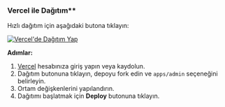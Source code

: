 ### Vercel ile Dağıtım\*\*

Hızlı dağıtım için aşağıdaki butona tıklayın:

[![Vercel'de Dağıtım Yap](https://vercel.com/button)](https://vercel.com/new/clone?demo-description=PPanel%20tamamen%20profesyonel%2C%20mükemmel%20bir%20açık%20kaynak%20proxy%20panel%20aracıdır%2C%20öğrenme%20ve%20pratik%20kullanım%20için%20ideal%20seçiminiz%20olacak%20şekilde%20tasarlanmıştır&demo-image=https%3A%2F%2Furlscan.io%2Fliveshot%2F%3Fwidth%3D1920%26height%3D1080%26url%3Dhttps%3A%2F%2Fadmin.ppanel.dev&demo-title=PPanel%20Yönetim%20Web%20Arayüzü&demo-url=https%3A%2F%2Fadmin.ppanel.dev%2F&from=.&project-name=ppanel-admin-web&repository-name=ppanel-web&repository-url=https%3A%2F%2Fgithub.com%2Fperfect-panel%2Fppanel-web&root-directory=apps%2Fadmin&skippable-integrations=1)

**Adımlar:**

1. [Vercel](https://vercel.com/) hesabınıza giriş yapın veya kaydolun.
2. Dağıtım butonuna tıklayın, depoyu fork edin ve `apps/admin` seçeneğini belirleyin.
3. Ortam değişkenlerini yapılandırın.
4. Dağıtımı başlatmak için **Deploy** butonuna tıklayın.



<Giscus />
